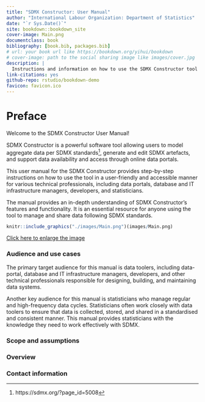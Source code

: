```yaml
--- 
title: "SDMX Constructor: User Manual"
author: "International Labour Organization: Department of Statistics"
date: "`r Sys.Date()`"
site: bookdown::bookdown_site
cover-image: Main.png
documentclass: book
bibliography: [book.bib, packages.bib]
# url: your book url like https://bookdown.org/yihui/bookdown
# cover-image: path to the social sharing image like images/cover.jpg
description: |
  Instructions and information on how to use the SDMX Constructor tool
link-citations: yes
github-repo: rstudio/bookdown-demo
favicon: favicon.ico
---
```


# Preface {-}

Welcome to the SDMX Constructor User Manual! 

SDMX Constructor is a powerful software tool allowing users to model aggregate data per SDMX standards^[https://sdmx.org/?page_id=5008], generate and edit SDMX artefacts, and support data availability and access through online data portals.

This user manual for the SDMX Constructor provides step-by-step instructions on how to use the tool in a user-friendly and accessible manner for various technical professionals, including data portals, database and IT infrastructure managers, developers, and statisticians. 

The manual provides an in-depth understanding of SDMX Constructor's features and functionality. It is an essential resource for anyone using the tool to manage and share data following SDMX standards.

```r
knitr::include_graphics("./images/Main.png")(images/Main.png)
```

[Click here to enlarge the image](images/Main.png)

### Audience and use cases {-}

The primary target audience for this manual is data toolers, including data-portal, database and IT infrastructure managers, developers, and other technical professionals responsible for designing, building, and maintaining data systems.

Another key audience for this manual is statisticians who manage regular and high-frequency data cycles. Statisticians often work closely with data toolers to ensure that data is collected, stored, and shared in a standardised and consistent manner. This manual provides statisticians with the knowledge they need to work effectively with SDMX.


### Scope and assumptions {-}

### Overview {-}

### Contact information {-}

